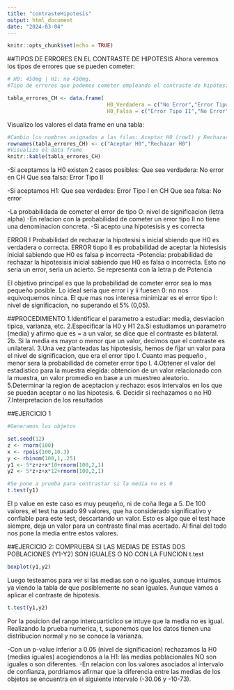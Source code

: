 ```yaml
---
title: "contrasteHipotesis"
output: html_document
date: "2024-03-04"
---
```

```r
knitr::opts_chunk$set(echo = TRUE)
```

##TIPOS DE ERRORES EN EL CONTRASTE DE HIPOTESIS
Ahora veremos los tipos de errores que se pueden cometer:

```r
# H0: 450mg | H1: no 450mg.
#Tipo de errores que podemos cometer empleando el contraste de hipótesisis.

tabla_errores_CH <- data.frame(
                                H0_Verdadera = c("No Error","Error Tipo I") ,
                                H0_Falsa = c("Error Tipo II","No Error"))
```
 Visualizo los valores el data frame en una tabla:
 
```r
#Cambio los nombres asignados a las filas: Aceptar H0 (row1) y Rechazar H0 (row2)
rownames(tabla_errores_CH) <- c("Aceptar H0","Rechazar H0")
#Visualizo el data frame
knitr::kable(tabla_errores_CH)
```
 -Si aceptamos la H0 existen 2 casos posibles:
 Que sea verdadera: No error en CH
 Que sea falsa: Error Tipo II
 
 -Si aceptamos H1:
 Que sea verdades: Error Tipo I en CH
 Que sea falsa: No error
 
 -La probabilidada de cometer el error de tipo O: nivel de significacion (letra alpha)
 -En relacion con la probabilidad de cometer un error tipo II no tiene una denominacion concreta.
 -Si acepto una hipotesisis y es correcta
 
 
 ERROR I Probabilidad de rechazar la hipotesisi s inicial sbiendo que H0 es verdadera o correcta.
 ERROR tiopo II es probabilidad de aceptar la hiotesisis inicial sabiendo que H0 es falsa p incorrecta
 -Potencia: probabilidad de rechazar la hipotesisis inicial sabiendo que H0 es falsa o incorrecta. Esto no seria un error, seria un acierto. Se representa con la letra p de Potencia
 
 El objetivo principal es que la probabilidad de cometer error sea lo mas pequeño posible. Lo ideal seria que error i y ii fuesen 0: no nos equivoquemos ninca. El que mas nos interesa minimizar es el error tipo I: nivel de significacion, no superando el 5% (0,05).

##PROCEDIMIENTO
1.Identificar el parametro a estudiar: media, desviacion tipica, varianza, etc.
2.Especificar la H0 y H1
  2a.Si estudiamos un parametro (media) y afirmo que es = a un valor, se dice que el contraste es bilateral.
    2b. Si la media es mayor o menor que un valor, decimos que el contraste es unilateral.
3.Una vez planteadas las hipotesisis, hemos de fijar un valor para el nivel de significacion, que era el error tipo I. Cuanto mas pequeño , menor sera la probabilidad de cometer error tipo I.
4.Obtener el valor del estadistico para la muestra elegida: obtencion de un valor relacionado con la muestra, un valor promedio en base a un muestreo aleatorio.
5.Determinar la region de aceptacion  y rechazo: esos intervalos en los que se puedan aceptar o no las hipotesis.
6. Decidir si rechazamos o no H0
7.Interpretacion de los resultados

##EJERCICIO 1
```r
#Generamos los objetos

set.seed(12)
z <- rnorm(100)
x <- rpois(100,10.3)
y <- rbinom(100,1,.25)
y1 <- 5*z+z+x*10+rnorm(100,2,1)
y2 <- 5*z+z+x*12+rnorm(100,2,1)

#Se pone a prueba para contrastar si la media no es 0
t.test(y1)

```
El p value en este caso es muy peuqeño, ni de coña llega a 5. De 100 valores, el test ha usado 99 valores, que ha considerado significativo y confiable para este test, descartando un valor. Esto es algo que el test hace siempre, deja un valor para un contraste final mas acertado. Al final del todo nos pone la media entre estos valores.

##EJERCICIO 2: COMPRUEBA SI LAS MEDIAS DE ESTAS DOS POBLACIONES (Y1-Y2) SON IGUALES O NO CON LA FUNCION t.test
```r
boxplot(y1,y2)

```
Luego testeamos para ver si las medias son o no iguales, aunque intuimos ya viendo la tabla de que posiblemente no sean iguales. Aunque vamos a aplicar el contraste de hipotesis.

```r
t.test(y1,y2)
```
Por la posicion del rango intercuarticlico se intuye que la media no es igual. Realizando la prueba numerica, t, suponemos que los datos tienen una distribucion normal y no se conoce la varianza. 

-Con un p-value inferior a 0.05 (nivel de significacion) rechazamos la H0 (medias iguales) acogiendonos a la H1: las medias poblacionales NO son iguales o son diferentes.
-En relacion con los valores asociados al intervalo de confianza, pordriamos afirmar que la diferencia entre las medias de los objetos se encuentra en el siguiente intervalo (-30.06 y -10-73).
